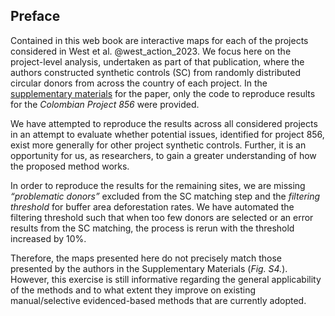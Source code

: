 ## Preface {.unnumbered}
Contained in this web book are interactive maps for each of the projects considered
in West et al. @west_action_2023. We focus here on the project-level analysis, 
undertaken as part of that publication, where the authors constructed synthetic 
controls (SC) from randomly distributed circular donors from across the country of 
each project. In the [supplementary materials](https://dataverse.nl/dataset.xhtml?persistentId=doi:10.34894/IQC9LM) for the paper, only the code to 
reproduce results for the *Colombian Project 856* were provided. 

We have attempted to reproduce the results across all considered projects in an 
attempt to evaluate whether potential issues, identified for project 856, exist 
more generally for other project synthetic controls. Further, it is an opportunity 
for us, as researchers, to gain a greater understanding of how the proposed method
works.

In order to reproduce the results for the remaining sites, we are missing 
*"problematic donors"* excluded from the SC matching step and the *filtering 
threshold* for buffer area deforestation rates. We have automated the filtering 
threshold such that when too few donors are selected or an error results from the SC 
matching, the process is rerun with the threshold increased by 10%.

Therefore, the maps presented here do not precisely match those presented by 
the authors in the Supplementary Materials (*Fig. S4.*). However, this exercise
is still informative regarding the general applicability of the methods and to 
what extent they improve on existing manual/selective evidenced-based methods 
that are currently adopted.


::: {#refs}
:::
